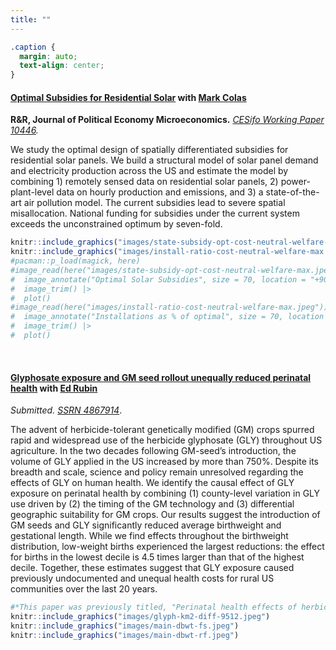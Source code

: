 ```yaml
---
title: ""
---
```


```css
.caption {
  margin: auto;
  text-align: center;
}
```

#### **[Optimal Subsidies for Residential Solar](papers/colas-saulnier-optimal-solar.pdf)** with [Mark Colas](https://sites.google.com/site/markyaucolas/home)  
**R&R, Journal of Political Economy Microeconomics.** *[CESifo Working Paper 10446](https://www.cesifo.org/node/75957).*

We study the optimal design of spatially differentiated subsidies for residential solar panels. We build a structural model of solar panel demand and electricity production across the US and estimate the model by combining 1) remotely sensed data on residential solar panels, 2) power-plant-level data on hourly production and emissions, and 3) a state-of-the-art air pollution model. The current subsidies lead to severe spatial misallocation. National funding for subsidies under the current system exceeds the unconstrained optimum by seven-fold.

```r
knitr::include_graphics("images/state-subsidy-opt-cost-neutral-welfare-max.jpeg")
knitr::include_graphics("images/install-ratio-cost-neutral-welfare-max.jpeg")
#pacman::p_load(magick, here)
#image_read(here("images/state-subsidy-opt-cost-neutral-welfare-max.jpeg")) |> 
#  image_annotate("Optimal Solar Subsidies", size = 70, location = "+90+1550") |> 
#  image_trim() |> 
#  plot()
#image_read(here("images/install-ratio-cost-neutral-welfare-max.jpeg")) |> 
#  image_annotate("Installations as % of optimal", size = 70, location = "+00+1550") |> 
#  image_trim() |>
#  plot() 
```


<br>

#### **[Glyphosate exposure and GM seed rollout unequally reduced perinatal health](papers/rubin-saulnier-gly.pdf)** with [Ed Rubin](http://edrub.in/)  
*Submitted.* *[SSRN 4867914](https://ssrn.com/abstract=4867914)*.  

The advent of herbicide-tolerant genetically modified (GM) crops spurred rapid and widespread use of the herbicide glyphosate (GLY) throughout US agriculture. In the two decades following GM-seed's introduction, the volume of GLY applied in the US increased by more than 750\%. Despite its breadth and scale, science and policy remain unresolved regarding the effects of GLY on human health. We identify the causal effect of GLY exposure on perinatal health by combining (1) county-level variation in GLY use driven by (2) the timing of the GM technology and (3) differential geographic suitability for GM crops. Our results suggest the introduction of GM seeds and GLY significantly reduced average birthweight and gestational length. While we find effects throughout the birthweight distribution, low-weight births experienced the largest reductions: the effect for births in the lowest decile is 4.5 times larger than that of the highest decile. Together, these estimates suggest that GLY exposure caused previously undocumented and unequal health costs for rural US communities over the last 20 years.



```r
#*This paper was previously titled, "Perinatal health effects of herbicides: Glyphosate, Roundup, and the rollout of GM crops"*
knitr::include_graphics("images/glyph-km2-diff-9512.jpeg")
knitr::include_graphics("images/main-dbwt-fs.jpeg")
knitr::include_graphics("images/main-dbwt-rf.jpeg")
```

<br>